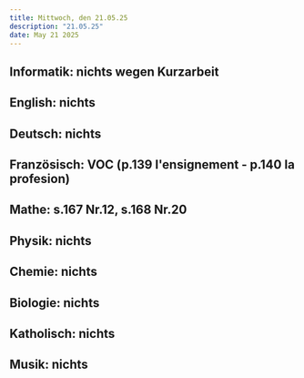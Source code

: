 ```yaml
---
title: Mittwoch, den 21.05.25
description: "21.05.25"
date: May 21 2025
---
```

## Informatik: nichts wegen Kurzarbeit
## English: nichts
## Deutsch: nichts 
## Französisch: VOC (p.139 l'ensignement - p.140 la profesion)
## Mathe: s.167 Nr.12, s.168 Nr.20
## Physik: nichts
## Chemie: nichts
## Biologie: nichts
## Katholisch: nichts
## Musik: nichts